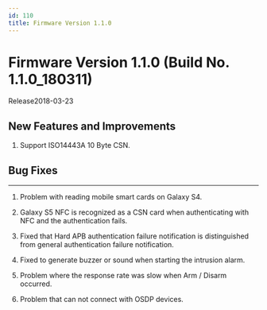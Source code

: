 ```yaml
---
id: 110
title: Firmware Version 1.1.0
---
```


# Firmware Version 1.1.0 (Build No. 1.1.0_180311)

Release<Separator/>2018-03-23

## New Features and Improvements

1. Support ISO14443A 10 Byte CSN.

## Bug Fixes

---

<BugLists>

1. Problem with reading mobile smart cards on Galaxy S4.

1. Galaxy S5 NFC is recognized as a CSN card when authenticating with NFC and the authentication fails.

1. Fixed that Hard APB authentication failure notification is distinguished from general authentication failure notification.

1. Fixed to generate buzzer or sound when starting the intrusion alarm.

1. Problem where the response rate was slow when Arm / Disarm occurred.

1. Problem that can not connect with OSDP devices.

</BugLists>